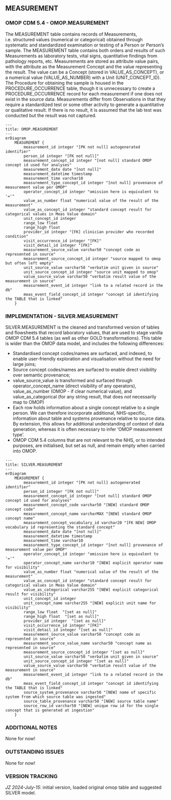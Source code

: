 
## MEASUREMENT

### OMOP CDM 5.4 - OMOP.MEASUREMENT
The MEASUREMENT table contains records of Measurements, i.e. structured values (numerical or categorical) obtained through systematic and standardized examination or testing of a Person or Person's sample. The MEASUREMENT table contains both orders and results of such Measurements as laboratory tests, vital signs, quantitative findings from pathology reports, etc. Measurements are stored as attribute value pairs, with the attribute as the Measurement Concept and the value representing the result. The value can be a Concept (stored in VALUE_AS_CONCEPT), or a numerical value (VALUE_AS_NUMBER) with a Unit (UNIT_CONCEPT_ID). The Procedure for obtaining the sample is housed in the PROCEDURE_OCCURRENCE table, though it is unnecessary to create a PROCEDURE_OCCURRENCE record for each measurement if one does not exist in the source data. Measurements differ from Observations in that they require a standardized test or some other activity to generate a quantitative or qualitative result. If there is no result, it is assumed that the lab test was conducted but the result was not captured.
```mermaid
---
title: OMOP.MEASUREMENT
---
erDiagram
    MEASUREMENT {
        measurement_id integer "[PK not null] autogenerated identifier"
        person_id integer "[FK not null]"
        measurement_concept_id integer "[not null] standard OMOP concept id used for analyses"
        measurement_date date "[not null]"
        measurement_datetime timestamp
        measurement_time varchar10
        measurement_type_concept_id integer "[not null] provenance of measurement value per OMOP"
        operator_concept_id integer "omission here is equivalent to '='"         
        value_as_number float "numerical value of the result of the measurement"
        value_as_concept_id integer "standard concept result for categorical values in Meas Value domain"
        unit_concept_id integer
        range_low float
        range_high float
        provider_id integer "[FK] clinician provider who recorded condition"
        visit_occurrence_id integer "[FK]"
        visit_detail_id integer "[FK]"
        measurement_source_value varchar50 "concept code as represented in source"
        measurement_source_concept_id integer "source mapped to omop but often left empty"
        unit_source_value varchar50 "verbatim unit given in source"
        unit_source_concept_id integer "source unit mapped to omop"
        value_source_value varchar50 "verbatim result value of the measurement in source"
        measurement_event_id integer "link to a related record in the db"
        meas_event_field_concept_id integer "concept id identifying the TABLE that is linked"
    }
```

### IMPLEMENTATION - SILVER.MEASUREMENT

SILVER.MEASUREMENT is the cleaned and transformed version of tables and flowsheets that record laboratory values, that are used to stage vanilla OMOP CDM 5.4 tables (as well as other GOLD transformations). This table is wider than the OMOP data model, and includes the following differences:

- Standardised concept codes/names are surfaced, and indexed, to enable user-friendly exploration and visualisation without the need for large joins;
- Source concept codes/names are surfaced to enable direct visibility over semantic provenance;
- value_source_value is transformed and surfaced through operator_concept_name (direct visibility of any operators), value_as_number (OMOP - if clear numerical value), and value_as_categorical (for any string result, that does _not_ necessarily map to OMOP)
- Each row holds information about a single concept relative to a single person. We can therefore incorporate additional, NHS-specific, information about table and systems provenance relative to source data. By extension, this allows for additional understanding of context of data generation, whereas it is often necessary to infer 'OMOP measurement type'.
- OMOP CDM 5.4 columns that are not relevant to the NHS, or to intended purposes, are initialised, but set as null, and remain empty when carried into OMOP.

```mermaid
---
title: SILVER.MEASUREMENT
---
erDiagram
    MEASUREMENT {
        measurement_id integer "[PK not null] autogenerated identifier"
        person_id integer "[FK not null]"
        measurement_concept_id integer "[not null] standard OMOP concept id used for analyses"
        measurement_concept_code varchar50 "[NEW] standard OMOP concept code"
        measurement_concept_name varcharMAX "[NEW] standard OMOP concept name"
        measurement_concept_vocabulary_id varchar20 "[FK NEW] OMOP vocabulary id representing the standard concept"              
        measurement_date date "[not null]"
        measurement_datetime timestamp
        measurement_time varchar10
        measurement_type_concept_id integer "[not null] provenance of measurement value per OMOP"
        operator_concept_id integer "omission here is equivalent to '='"
        operator_concept_name varchar10 "[NEW] explicit operator name for visibility"         
        value_as_number float "numerical value of the result of the measurement"
        value_as_concept_id integer "standard concept result for categorical values in Meas Value domain"
        value_as_categorical varchar255 "[NEW] explicit categorical result for visibility"        
        unit_concept_id integer
        unit_concept_name varchar255 "[NEW] explicit unit name for visibility"
        range_low float  "[set as null]"
        range_high float  "[set as null]"
        provider_id integer  "[set as null]"
        visit_occurrence_id integer "[FK]"
        visit_detail_id integer "[set as null]"
        measurement_source_value varchar50 "concept code as represented in source"
        measurement_source_value_name varchar50 "concept name as represented in source"        
        measurement_source_concept_id integer "[set as null]"
        unit_source_value varchar50 "verbatim unit given in source"
        unit_source_concept_id integer "[set as null]"
        value_source_value varchar50 "verbatim result value of the measurement in source"
        measurement_event_id integer "link to a related record in the db"
        meas_event_field_concept_id integer "concept id identifying the TABLE that is linked"
        source_system_provenance varchar50 "[NEW] name of specific system from which source table was ingested"
        source_table_provenance varchar50 "[NEW] source table name"
        source_row_id varchar50 "[NEW] unique row id for the single concept that is generated at ingestion"          
    }
```


### ADDITIONAL NOTES

None for now!

### OUTSTANDING ISSUES

None for now!

### VERSION TRACKING

_JZ 2024-July-15_: initial version, loaded original omop table and suggested SILVER model.